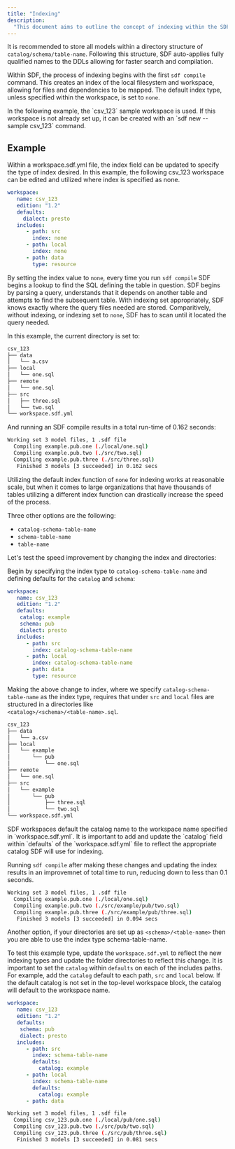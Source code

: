 ```yaml
---
title: "Indexing"
description:
  "This document aims to outline the concept of indexing within the SDF CLI and outline a specific example to better articulate how to take advantage of this powerful feature."
---
```


It is recommended to store all models within a directory structure of 
`catalog/schema/table-name`. Following this structure, SDF auto-applies 
fully qualified names to the DDLs allowing for faster search and compilation. 

Within SDF, the process of indexing begins with the first `sdf compile` command. 
This creates an index of the local filesystem and workspace, allowing for files 
and dependencies to be mapped. The default index type, unless specified within 
the workspace, is set to `none`.

<Note>
In the following example, the `csv_123` sample workspace is used. If this workspace is not already
set up, it can be created with an `sdf new --sample csv_123` command.
</Note>

## Example

<Steps> 
  <Step title= "Basic Index">

Within a workspace.sdf.yml file, the index field can be updated to specify 
the type of index desired. In this example, the following csv_123 workspace 
can be edited and utilized where index is specified as none. 


```yaml workspace.sdf.yml
workspace:
   name: csv_123
   edition: "1.2"
   defaults:
     dialect: presto
   includes:
      - path: src
        index: none
      - path: local
        index: none
      - path: data
        type: resource
```
By setting the index value to `none`, every time you run `sdf compile` SDF begins a lookup to 
find the SQL defining the table in question. SDF begins by parsing a query, understands that it 
depends on another table and attempts to find the subsequent table. With indexing set appropriately,
 SDF knows exactly where the query files needed are stored. Comparitively, without indexing, or 
 indexing set to `none`, SDF has to scan until it located the query needed. 

In this example, the current directory is set to:

```bash
csv_123
├── data
│   └── a.csv
├── local
│   └── one.sql
├── remote
│   └── one.sql
├── src
│   ├── three.sql
│   └── two.sql
└── workspace.sdf.yml
```

And running an SDF compile results in a total run-time of 0.162 seconds:
```bash 
Working set 3 model files, 1 .sdf file
  Compiling example.pub.one (./local/one.sql)
  Compiling example.pub.two (./src/two.sql)
  Compiling example.pub.three (./src/three.sql)
   Finished 3 models [3 succeeded] in 0.162 secs
```
</Step>
<Step title= "Indexing at Scale with Catalog-Schema-Table-Name">

Utilizing the default index function of `none` for indexing works at reasonable scale, 
but when it comes to large organizations that have thousands of tables utilizing a different 
index function can drastically increase the speed of the process. 

Three other options are the following:

- `catalog-schema-table-name`
- `schema-table-name`
- `table-name`

Let's test the speed improvement by changing the index and directories:

Begin by specifying the index type to `catalog-schema-table-name` and defining defaults for the `catalog` and `schema`:
```yaml workspace.sdf.yml
workspace:
   name: csv_123
   edition: "1.2"
   defaults:
    catalog: example
    schema: pub
    dialect: presto
   includes:
      - path: src
        index: catalog-schema-table-name
      - path: local
        index: catalog-schema-table-name
      - path: data
        type: resource
```

Making the above change to index, where we specify `catalog-schema-table-name` as 
the index type, requires that under `src` and `local` files are structured in a directories like  
`<catalog>/<schema>/<table-name>.sql`.
```bash
csv_123
├── data
│   └── a.csv
├── local
│   └── example
│       └── pub
│           └── one.sql
├── remote
│   └── one.sql
├── src
│   └── example
│       └── pub
│           ├── three.sql
│           └── two.sql
└── workspace.sdf.yml
```

<Note>
SDF workspaces default the catalog name to the workspace name specified in `workspace.sdf.yml`. It is 
important to add and update the `catalog` field within `defaults` of the `workspace.sdf.yml` file to reflect 
the appropriate catalog SDF will use for indexing. 
</Note>

Running `sdf compile` after making these changes and updating the index results in an improvemnet of total 
time to run, reducing down to less than 0.1 seconds. 

```bash 
Working set 3 model files, 1 .sdf file
  Compiling example.pub.one (./local/one.sql)
  Compiling example.pub.two (./src/example/pub/two.sql)
  Compiling example.pub.three (./src/example/pub/three.sql)
   Finished 3 models [3 succeeded] in 0.094 secs
```
</Step>

<Step title = "Indexing with Schema-Table-Name">

Another option, if your directories are set up as `<schema>/<table-name>` then you 
are able to use the index type schema-table-name. 

To test this example type, update the `workspace.sdf.yml` to reflect the new indexing types and update 
the folder directories to reflect this change. It is important to set the `catalog` within `defaults` on each 
of the includes paths. For example, add the `catalog` default to each path, `src` and `local` below. 
If the default catalog is not set in the top-level workspace block, the catalog will default to the workspace name.

```yaml workspace.sdf.yml
workspace:
   name: csv_123
   edition: "1.2"
   defaults:
    schema: pub
    dialect: presto
   includes:
      - path: src
        index: schema-table-name
        defaults:
          catalog: example
      - path: local
        index: schema-table-name
        defaults:
          catalog: example
      - path: data
```

```bash
Working set 3 model files, 1 .sdf file
  Compiling csv_123.pub.one (./local/pub/one.sql)
  Compiling csv_123.pub.two (./src/pub/two.sql)
  Compiling csv_123.pub.three (./src/pub/three.sql)
   Finished 3 models [3 succeeded] in 0.081 secs
```
</Step>
</Steps>
